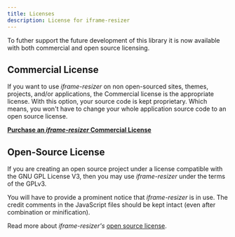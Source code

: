 ```yaml
---
title: Licenses
description: License for iframe-resizer
---
```


To futher support the future development of this library it is now available with both commercial and open source licensing.

## Commercial License

If you want to use _iframe-resizer_ on non open-sourced sites, themes, projects, and/or applications, the Commercial license is the appropriate license. With this option, your source code is kept proprietary. Which means, you won't have to change your whole application source code to an open source license.

**[Purchase an _iframe-resizer_ Commercial License](../pricing)**

## Open-Source License

If you are creating an open source project under a license compatible with the GNU GPL License V3, then you may use _iframe-resizer_ under the terms of the GPLv3.

You will have to provide a prominent notice that _iframe-resizer_ is in use. The credit comments in the JavaScript files should be kept intact (even after combination or minification).

Read more about _iframe-resizer's_ [open source license](.../gpl).
